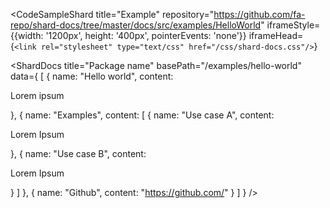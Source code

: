 
<CodeSampleShard
  title="Example"
  repository="https://github.com/fa-repo/shard-docs/tree/master/docs/src/examples/HelloWorld"
  iframeStyle={{width: '1200px', height: '400px', pointerEvents: 'none'}}
  iframeHead={`<link rel="stylesheet" type="text/css" href="/css/shard-docs.css"/>`}
>
  <ShardDocs
    title="Package name"
    basePath="/examples/hello-world"
    data={
      [
        { name: "Hello world", content: <p>Lorem ipsum</p> },
        {
          name: "Examples",
          content: [
            { name: "Use case A", content: <p>Lorem Ipsum</p> },
            { name: "Use case B", content: <p>Lorem Ipsum</p> }
          ]
        },
        { name: "Github", content: "https://github.com/" }
      ]
    }
  />
</CodeSampleShard>